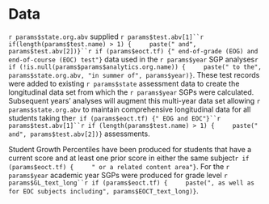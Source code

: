 #  Data

`r params$state.org.abv` supplied `r params$test.abv[1]``r if(length(params$test.name) > 1) {
	paste(" and", params$test.abv[2])}``r if (params$eoct.tf) {" end-of-grade (EOG) and end-of-course (EOC) test"}`
data used in the `r params$year` SGP analyses`r if (!is.null(params$params$analytics.org.name)) {
	paste(" to the", params$state.org.abv, "in summer of", params$year)}`. These
test records were added to existing `r params$state` assessment data to create
the longitudinal data set from which the `r params$year` SGPs were calculated.
Subsequent years' analyses will augment this multi-year data set allowing
`r params$state.org.abv` to maintain comprehensive longitudinal data for all students
taking the`r if (params$eoct.tf) {" EOG and EOC"}``r params$test.abv[1]``r if (length(params$test.name) > 1) {
	paste(" and", params$test.abv[2])}` assessments.

Student Growth Percentiles have been produced for students that have a current
score and at least one prior score in either the same subject`r if (params$eoct.tf) {
	" or a related content area"}`.  For the `r params$year` academic year SGPs
were produced for grade level `r params$GL_text_long``r if (params$eoct.tf) {
	paste(", as well as for EOC subjects including", params$EOCT_text_long)}`.
